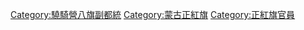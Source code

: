 [[Category:驍騎營八旗副都統|Category:驍騎營八旗副都統]]
[[Category:蒙古正紅旗|Category:蒙古正紅旗]]
[[Category:正紅旗官員|Category:正紅旗官員]]